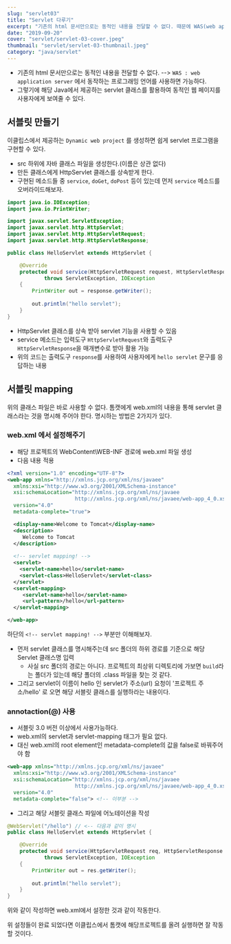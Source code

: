 ```yaml
---
slug: "servlet03"
title: "Servlet 다루기"
excerpt: "기존의 html 문서만으로는 동적인 내용을 전달할 수 없다. 때문에 WAS(web application server) 에서 동작하는 프로그래밍 언어를 사용하면 가능하다."
date: "2019-09-20"
cover: "servlet/servlet-03-cover.jpeg"
thumbnail: "servlet/servlet-03-thumbnail.jpeg"
category: "java/servlet"
---
```



- 기존의 html 문서만으로는 동적인 내용을 전달할 수 없다. --> `WAS : web application server` 에서 동작하는 프로그래밍 언어를 사용하면 가능하다.
- 그렇기에 해당 Java에서 제공하는 servlet 클래스를 활용하여 동적인 웹 페이지를 사용자에게 보여줄 수 있다.

## 서블릿 만들기
이클립스에서 제공하는 `Dynamic web project` 를 생성하면 쉽게 servlet 프로그램을 구현할 수 있다.
- src 하위에 자바 클래스 파일을 생성한다.(이름은 상관 없다)
- 만든 클래스에게 HttpServlet 클래스를 상속받게 한다.
- 구현된 메소드들 중 `service`, `doGet`, `doPost` 등이 있는데 먼저 `service` 메소드를 오버라이드해보자.

```java
import java.io.IOException;
import java.io.PrintWriter;

import javax.servlet.ServletException;
import javax.servlet.http.HttpServlet;
import javax.servlet.http.HttpServletRequest;
import javax.servlet.http.HttpServletResponse;

public class HelloServlet extends HttpServlet {

	@Override
	protected void service(HttpServletRequest request, HttpServletResponse response) 
			throws ServletException, IOException 
	{
		PrintWriter out = response.getWriter();
		
		out.println("hello servlet");
	}
}
```
- HttpServlet 클래스를 상속 받아 servlet 기능을 사용할 수 있음
- service 메소드는 입력도구 `HttpServletRequest`와 출력도구 `HttpServletResponse`을 매개변수로 받아 활용 가능
- 위의 코드는 출력도구 `response`를 사용하여 사용자에게 `hello servlet` 문구를 응답하는 내용

## 서블릿 mapping
위의 클래스 파일은 바로 사용할 수 없다. 톰캣에게 web.xml의 내용을 통해 servlet 클래스라는 것을 명시해 주어야 한다. 명시하는 방법은 2가지가 있다.

### web.xml 에서 설정해주기
- 해당 프로젝트의 WebContent\WEB-INF 경로에 web.xml 파일 생성
- 다음 내용 적용

```xml
<?xml version="1.0" encoding="UTF-8"?>
<web-app xmlns="http://xmlns.jcp.org/xml/ns/javaee"
  xmlns:xsi="http://www.w3.org/2001/XMLSchema-instance"
  xsi:schemaLocation="http://xmlns.jcp.org/xml/ns/javaee
                      http://xmlns.jcp.org/xml/ns/javaee/web-app_4_0.xsd"
  version="4.0"
  metadata-complete="true">

  <display-name>Welcome to Tomcat</display-name>
  <description>
     Welcome to Tomcat
  </description>
  
  <!-- servlet mapping! -->
  <servlet>
  	<servlet-name>hello</servlet-name>
  	<servlet-class>HelloServlet</servlet-class>
  </servlet>
  <servlet-mapping>
  	 <servlet-name>hello</servlet-name>
  	 <url-pattern>/hello</url-pattern>
  </servlet-mapping>

</web-app>
```

하단의 `<!-- servlet mapping! -->` 부분만 이해해보자.
- 먼저 servlet 클래스를 명시해주는데 src 폴더의 하위 경로를 기준으로 해당 Servlet 클래스명 입력
    - 사실 src 폴더의 경로는 아니다. 프로젝트의 최상위 디렉토리에 가보면 `build`라는 폴더가 있는데 해당 폴더의 .class 파일을 찾는 것 같다.
- 그리고 servlet이 이름이 hello 인 servlet가 주소(url) 요청이 '프로젝트 주소/hello' 로 오면 해당 서블릿 클래스를 실행하라는 내용이다. 

### annotaction(@) 사용
- 서블릿 3.0 버전 이상에서 사용가능하다.
- web.xml의 servlet과 servlet-mapping 태그가 필요 없다. 
- 대신 web.xml의 root element인 metadata-complete의 값을 false로 바꿔주어야 함

```xml
<web-app xmlns="http://xmlns.jcp.org/xml/ns/javaee"
  xmlns:xsi="http://www.w3.org/2001/XMLSchema-instance"
  xsi:schemaLocation="http://xmlns.jcp.org/xml/ns/javaee
                      http://xmlns.jcp.org/xml/ns/javaee/web-app_4_0.xsd"
  version="4.0"
  metadata-complete="false"> <!-- 이부분 -->
```
- 그리고 해당 서블릿 클래스 파일에 어노테이션을 작성

```java
@WebServlet("/hello") // <-- 다음과 같이 명시
public class HelloServlet extends HttpServlet {

	@Override
	protected void service(HttpServletRequest req, HttpServletResponse res) 
			throws ServletException, IOException 
	{
		PrintWriter out = res.getWriter();
		
		out.println("hello servlet");
	}
}
```
위와 같이 작성하면 web.xml에서 설정한 것과 같이 작동한다.

위 설정들이 완료 되었다면 이클립스에서 톰캣에 해당프로젝트를 올려 실행하면 잘 작동할 것이다.
